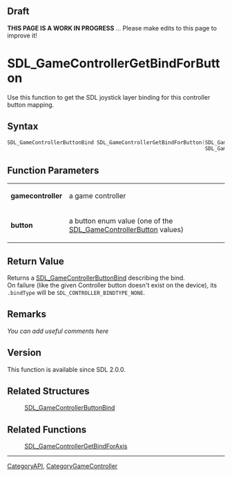 == Draft ==

'''THIS PAGE IS A WORK IN PROGRESS''' ... Please make edits to this page to improve it!



<!-- #*^*^*^*^*See https://wiki.libsdl.org/SGFunctions for details on editing this page*^*^*^*^* -->


= SDL_GameControllerGetBindForButton =
Use this function to get the SDL joystick layer binding for this controller button mapping.




== Syntax ==
<syntaxhighlight lang='c++'>
SDL_GameControllerButtonBind SDL_GameControllerGetBindForButton(SDL_GameController*      gamecontroller,
                                                                SDL_GameControllerButton button)
</syntaxhighlight>


== Function Parameters ==
{|
|'''gamecontroller'''
|a game controller
|-
|'''button'''
|a button enum value (one of the [[SDL_GameControllerButton]] values)
|}


== Return Value ==
Returns a [[SDL_GameControllerButtonBind]] describing the bind.<br/>
On failure (like the given Controller button doesn't exist on the device), its <code>.bindType</code> will be <code>SDL_CONTROLLER_BINDTYPE_NONE</code>.



== Remarks ==
''You can add useful comments here''

<!-- #Leave this section as-is unless you have a remark to put in.  In that case, replace ''You can add useful comments here'' with your remark(s) following the Style Guide instructions.  Leave the rest of the markup alone and delete this comment. -->

== Version ==
This function is available since SDL 2.0.0.

== Related Structures ==
:[[SDL_GameControllerButtonBind]]

== Related Functions ==
:[[SDL_GameControllerGetBindForAxis]]

----
[[CategoryAPI]], [[CategoryGameController]]
<!-- #See the Style Guide for instructions on editing the footer. -->
